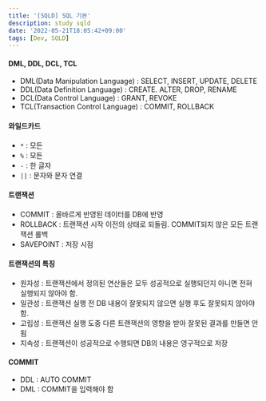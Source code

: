 ```yaml
---
title: '[SQLD] SQL 기본'
description: study sqld
date: '2022-05-21T18:05:42+09:00'
tags: [Dev, SQLD]
---
```


#### DML, DDL, DCL, TCL
- DML(Data Manipulation Language) : SELECT, INSERT, UPDATE, DELETE
- DDL(Data Definition Language) : CREATE. ALTER, DROP, RENAME
- DCL(Data Control Language) : GRANT, REVOKE
- TCL(Transaction Control Language) : COMMIT, ROLLBACK

#### 와일드카드
- `*` : 모든
- `%` : 모든
- `-` : 한 글자
- `||` : 문자와 문자 연결

#### 트랜잭션
- COMMIT : 올바르게 반영된 데이터를 DB에 반영
- ROLLBACK : 트랜잭션 시작 이전의 상태로 되돌림. COMMIT되지 않은 모든 트랜잭션 롤백
- SAVEPOINT : 저장 시점

#### 트랜잭션의 특징
- 원자성 : 트랜잭션에서 정의된 연산들은 모두 성공적으로 실행되던지 아니면 전혀 실행되지 않아야 함.
- 일관성 : 트랜잭션 실행 전 DB 내용이 잘못되지 않으면 실행 후도 잘못되지 않아야 함.
- 고립성 : 트랜잭션 실행 도중 다른 트랜잭션의 영향을 받아 잘못된 결과를 만들면 안됨
- 지속성 : 트랜잭션이 성공적으로 수행되면 DB의 내용은 영구적으로 저장

#### COMMIT
- DDL : AUTO COMMIT
- DML : COMMIT을 입력해야 함
